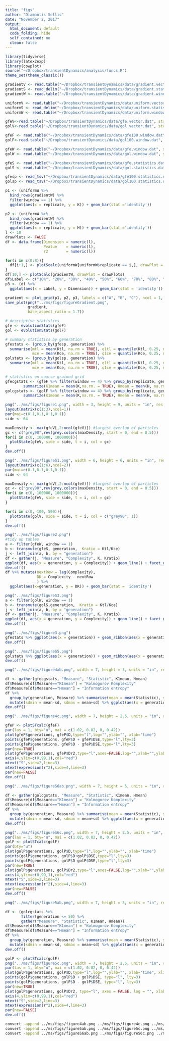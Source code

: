 ```yaml
---
title: "figs"
author: "Diamantis Sellis"
date: "November 2, 2017"
output: 
  html_document: default
  code_folding: hide
  self_contained: no
  clean: false
---
```


<!--
Rscript -e 'library(rmarkdown); rmarkdown::render("figs.Rmd", "html_document")'
-->

```r
library(tidyverse)
library(latex2exp)
library(cowplot)
source("~/Dropbox/transientDynamics/analysis/funcs.R")
theme_set(theme_classic())
```

```r
gradientV <- read.table("~/Dropbox/transientDynamics/data/gradient.vector.dat", stringsAsFactors = FALSE)
gradientS <- read_delim("~/Dropbox/transientDynamics/data/gradient.statistics.dat", delim = "\t")
gradientW <- read.table("~/Dropbox/transientDynamics/data/gradient.window.dat", stringsAsFactors = FALSE, header = TRUE)

uniformV <- read.table("~/Dropbox/transientDynamics/data/uniform.vector.dat", stringsAsFactors = FALSE)
uniformS <- read_delim("~/Dropbox/transientDynamics/data/uniform.statistics.dat", delim = "\t")
uniformW <- read.table("~/Dropbox/transientDynamics/data/uniform.window.dat", stringsAsFactors = FALSE, header = TRUE)

gfeV<-read.table("~/Dropbox/transientDynamics/data/gfe.vector.dat", stringsAsFactors = FALSE)
golV<-read.table("~/Dropbox/transientDynamics/data/gol.vector.dat", stringsAsFactors = FALSE)

gfeF <- read.table("~/Dropbox/transientDynamics/data/gfe100.window.dat", stringsAsFactors = FALSE, header = TRUE)
golF<-read.table("~/Dropbox/transientDynamics/data/gol100.window.dat", stringsAsFactors = FALSE, header = TRUE)

gfeW <- read.table("~/Dropbox/transientDynamics/data/gfe.window.dat", stringsAsFactors = FALSE, header = TRUE)
golW <- read.table("~/Dropbox/transientDynamics/data/gol.window.dat", stringsAsFactors = FALSE, header = TRUE)

gfeS <- read.table("~/Dropbox/transientDynamics/data/gfe.statistics.dat", stringsAsFactors = FALSE, header = TRUE)
golS <- read.table("~/Dropbox/transientDynamics/data/gol.statistics.dat", stringsAsFactors = FALSE, header = TRUE)

gfesp <- read_tsv("~/Dropbox/transientDynamics/data/gfe100.statistics.dat")
golsp <- read_tsv("~/Dropbox/transientDynamics/data/gol100.statistics.dat")

```

```r
p1 <- (uniformW %>% 
  bind_rows(gradientW) %>% 
  filter(window == 1) %>% 
  ggplot(aes(x = replicate, y = K)) + geom_bar(stat ='identity'))

p2 <- (uniformW %>% 
  bind_rows(gradientW) %>% 
  filter(window == 1) %>% 
  ggplot(aes(x = replicate, y = H)) + geom_bar(stat ='identity'))
l <- 10
drawPlots <- FALSE
df <- data.frame(Dimension = numeric(l),
                 Pvalue    = numeric(l),
                 r2        = numeric(l))

for(i in c(0:8)){
  df[i+1,] <- plotScalc(uniformW[uniformW$replicate == i,], drawPlot = drawPlots)
}
df[10,] <- plotScalc(gradientW, drawPlot = drawPlots)
df$Label <- c("10%", "20%", "30%", "40%", "50%", "60%", "70%", "80%", "90%", "gradient")
p3 <- (df %>% 
  ggplot(aes(x = Label, y = Dimension)) + geom_bar(stat = 'identity'))

gradient <- plot_grid(p1, p2, p3, labels = c("A", "B", "C"), ncol = 1, align = "v")
save_plot(png("../ms/figs/figureGradient.png",
          gradient,
          base_aspect_ratio = 1.7))

```

```r
# descriptive statistics
gfe <- evolutionStats(gfeF)
gol <- evolutionStats(golF)

# summary statistics by generation
gfestats <- (group_by(gfesp, generation) %>%
  summarise(mtl = mean(Ktl, na.rm = TRUE), q1tl = quantile(Ktl, 0.25, na.rm = TRUE), q2tl = quantile(Ktl, 0.75, na.rm = TRUE), 
            mce = mean(Kce, na.rm = TRUE), q1ce = quantile(Kce, 0.25, na.rm = TRUE), q2ce = quantile(Kce, 0.75, na.rm = TRUE)))
golstats <- (group_by(golsp, generation) %>%
  summarise(mtl = mean(Ktl, na.rm = TRUE), q1tl = quantile(Ktl, 0.25, na.rm = TRUE), q2tl = quantile(Ktl, 0.75, na.rm = TRUE), 
            mce = mean(Kce, na.rm = TRUE), q1ce = quantile(Kce, 0.25, na.rm = TRUE), q2ce = quantile(Kce, 0.75, na.rm = TRUE)))

# statistics on coarse grained grid
gfecgstats <- (gfeF %>% filter(window == 4) %>% group_by(replicate, generation, window) %>% 
        summarize(K1mean = mean(K,na.rm. = TRUE), Hmean = mean(H, na.rm = TRUE)))
golcgstats <- (golF %>% filter(window == 4) %>% group_by(replicate, generation, window) %>% 
        summarize(K1mean = mean(K,na.rm. = TRUE), Hmean = mean(H, na.rm = TRUE)))
```

```r
png("../ms/figs/figure1.png", width = 3, height = 9, units = "in", res = 300)
layout(matrix(c(1:3),ncol=1))
par(mai=c(0.1,0.1,0.1,0.1))
side <- 64

maxDensity <- max(gfeV[,2:ncol(gfeV)]) #largest overlap of particles
gc <- c("grey90",rev(grey.colors(maxDensity, start = 0, end = 0.5)))
for(i in c(0, 100000, 1000000)){
  plotState(gfeV, side = side, t = i, col = gc)
}
dev.off()
```

```r
png("../ms/figs/figureS1.png", width = 6, height = 6, units = "in", res = 300)
layout(matrix(c(1:6),ncol=2))
par(mai=c(0.1,0.1,0.1,0.1))
side <- 64

maxDensity <- max(gfeV[,2:ncol(gfeV)]) #largest overlap of particles
gc <- c("grey90",rev(grey.colors(maxDensity, start = 0, end = 0.5)))
for(i in c(0, 100000, 1000000)){
  plotState(gfeV, side = side, t = i, col = gc)
}

for(i in c(0, 100, 500)){
  plotState(golV, side = side, t = i, col = c("grey90", 1))
}
dev.off()
```

```r
png("../ms/figs/figure2.png")
#tidy up tables
a <- filter(gfeW, window == 1)
b <- transmute(gfeS, generation,  Kratio = Ktl/Kce)
j <- left_join(a, b, by = "generation")
df <- gather(j, "Measure", "Complexity", K, Kratio)
ggplot(df, aes(x = generation, y = Complexity)) + geom_line() + facet_grid(Measure~.) + facet_grid(Measure ~ ., scales = "free_y") + geom_hline(data=data.frame(xint=1,Measure="Kratio"),aes(yintercept=xint),linetype="dotted")
dev.off()
df %>% mutate(nextRow = lag(Complexity),
              DK = Complexity - nextRow
              ) %>% 
  ggplot(aes(x=generation, y = DK)) + geom_bar(stat = 'identity')
```

```r
png("../ms/figs/figureS3.png")
a <- filter(golW, window == 1)
b <- transmute(golS,generation,  Kratio = Ktl/Kce)
j <- left_join(a, b, by = "generation")
df <- gather(j, "Measure", "Complexity", K, Kratio)
ggplot(df, aes(x = generation, y = Complexity)) + geom_line() + facet_grid(Measure~.) + facet_grid(Measure ~ ., scales = "free_y") + geom_hline(data=data.frame(xint=1,Measure="Kratio"),aes(yintercept=xint),linetype="dotted")
dev.off()
```

```r
png("../ms/figs/figure3.png")
gfestats %>% ggplot(aes(x = generation)) + geom_ribbon(aes(x = generation, ymin = q1tl, ymax = q2tl), fill = "grey70", alpha = 0.5)  +  geom_line(aes(y = mtl), color ="red") + geom_ribbon(aes(x = generation, ymin = q1ce, ymax = q2ce), fill = "grey70", alpha = 0.5) + geom_line(aes(y = mce), color = "blue") + labs(y = "Kolmogorov complexity")
dev.off()
```

```r
png("../ms/figs/figureS5.png")
golstats %>% ggplot(aes(x = generation)) + geom_ribbon(aes(x = generation, ymin = q1tl, ymax = q2tl), fill = "grey70", alpha = 0.5)  +  geom_line(aes(y = mtl), color ="red") + geom_ribbon(aes(x = generation, ymin = q1ce, ymax = q2ce), fill = "grey70", alpha = 0.5) + geom_line(aes(y = mce), color = "blue") + labs(y = "Kolmogorov complexity")
dev.off()
```

```r
png("../ms/figs/figure4ab.png", width = 7, height = 5, units = "in", res = 300)

df <- gather(gfecgstats, "Measure", "Statistic", K1mean, Hmean)
df$Measure[df$Measure=="K1mean"] = "Kolmogorov Komplexity"
df$Measure[df$Measure=="Hmean"] = "Information entropy"
df %>%
  group_by(generation, Measure) %>% summarise(mean = mean(Statistic), sd = sd(Statistic)) %>% 
  mutate(sdmin = mean-sd, sdmax = mean+sd) %>% ggplot(aes(x = generation, y = mean)) + geom_ribbon(aes(ymin = sdmin, ymax = sdmax), fill = "grey70", alpha = 0.5) + geom_line() + facet_grid(Measure ~ ., scales = "free_y")
dev.off()
```

```r
png("../ms/figs/figure4c.png", width = 7, height = 2.5, units = "in", res = 300)

gfeP <- plotSTcalc(gfeF)
par(las = 1, bty="u", mai = c(1.02, 0.82, 0, 0.42))
plot(gfeP$generations, gfeP$D,type="l",log="",ylab="", xlab="time")
points(gfeP$generations, gfeP$D + gfeP$DSE,type="l",lty=3)
points(gfeP$generations, gfeP$D - gfeP$DSE,type="l",lty=3)
par(new=TRUE)
plot(gfeP$generations, gfeP$Dr2,type="l",axes=FALSE,log="",xlab="",ylab="",col="red")
axis(4,ylim=c(0,99,1),col="red")
mtext("S",side=2,line=3)
mtext(expression(r^2),side=4,line=3)
par(new=FALSE)
dev.off()
```

```r
png("../ms/figs/figureS6ab.png", width = 7, height = 5, units = "in", res = 300)

df <- gather(golcgstats, "Measure", "Statistic", K1mean, Hmean)
df$Measure[df$Measure=="K1mean"] = "Kolmogorov Komplexity"
df$Measure[df$Measure=="Hmean"] = "Information entropy"
df %>%
  group_by(generation, Measure) %>% summarise(mean = mean(Statistic), sd = sd(Statistic)) %>% 
  mutate(sdmin = mean-sd, sdmax = mean+sd) %>% ggplot(aes(x = generation, y = mean)) + geom_ribbon(aes(ymin = sdmin, ymax = sdmax), fill = "grey70", alpha = 0.5) + geom_line() + facet_grid(Measure ~ ., scales = "free_y")
dev.off()
```

```r
png("../ms/figs/figureS6c.png", width = 7, height = 2.5, units = "in", res = 300)
par(las = 1, bty="u", mai = c(1.02, 0.82, 0, 0.42))
golP <- plotSTcalc(golF)
par(bty="u")
plot(golP$generations, golP$D,type="l",log="",ylab="", xlab="time")
points(golP$generations, golP$D+golP$DSE,type="l",lty=3)
points(golP$generations, golP$D-golP$DSE,type="l",lty=3)
par(new=TRUE)
plot(golP$generations, golP$Dr2,type="l",axes=FALSE,log="",xlab="",ylab="",col="red")
axis(4,ylim=c(0,99,1),col="red")
mtext("S",side=2,line=3)
mtext(expression(r^2),side=4,line=3)
par(new=FALSE)
dev.off()
```

```r
png("../ms/figs/figure5ab.png", width = 7, height = 5, units = "in", res = 300)

df <- (golcgstats %>% 
       filter(generation <= 50) %>% 
       gather("Measure", "Statistic", K1mean, Hmean))
df$Measure[df$Measure=="K1mean"] = "Kolmogorov Komplexity"
df$Measure[df$Measure=="Hmean"] = "Information entropy"
df %>%
  group_by(generation, Measure) %>% summarise(mean = mean(Statistic), sd = sd(Statistic)) %>% 
  mutate(sdmin = mean-sd, sdmax = mean+sd) %>% ggplot(aes(x = generation, y = mean)) + geom_ribbon(aes(ymin = sdmin, ymax = sdmax), fill = "grey70", alpha = 0.5) + geom_line() + facet_grid(Measure ~ ., scales = "free_y")
dev.off()
```

```r
golP <- plotSTcalc(golF)
png("../ms/figs/figure5c.png", width = 7, height = 2.5, units = "in", res = 300)
par(las = 1, bty="u", mai = c(1.02, 0.82, 0, 0.42))
plot(golP$generations, golP$D,type="l",log="",ylab="", xlab="time", xlim = c(0,50))
points(golP$generations, golP$D + golP$DSE, type="l", lty=3)
points(golP$generations, golP$D - golP$DSE, type="l", lty=3)
par(new=TRUE)
plot(golP$generations, golP$Dr2, type="l", axes = FALSE, log = "", xlab = "", ylab = "", col = "red")
axis(4,ylim=c(0,99,1),col="red")
mtext("S",side=2,line=3)
mtext(expression(r^2),side=4,line=3)
par(new=FALSE)
dev.off()
```

```bash
convert -append ../ms/figs/figure4ab.png ../ms/figs/figure4c.png ../ms/figs/figure4.png
convert -append ../ms/figs/figure5ab.png ../ms/figs/figure5c.png ../ms/figs/figure5.png
convert -append ../ms/figs/figureS6ab.png ../ms/figs/figureS6c.png ../ms/figs/figureS6.png
```